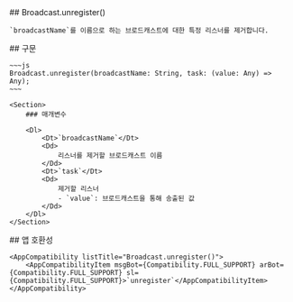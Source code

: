
<Section>
    ## Broadcast.unregister()

    `broadcastName`를 이름으로 하는 브로드캐스트에 대한 특정 리스너를 제거합니다.
</Section>
<Section>
    ## 구문

    ~~~js
    Broadcast.unregister(broadcastName: String, task: (value: Any) => Any);
    ~~~

    <Section>
        ### 매개변수

        <Dl>
            <Dt>`broadcastName`</Dt>
            <Dd>
                리스너를 제거할 브로드캐스트 이름
            </Dd>
            <Dt>`task`</Dt>
            <Dd>
                제거할 리스너
                - `value`: 브로드캐스트을 통해 송출된 값
            </Dd>
        </Dl>
    </Section>
</Section>
<Section>
    ## 앱 호환성

    <AppCompatibility listTitle="Broadcast.unregister()">
        <AppCompatibilityItem msgBot={Compatibility.FULL_SUPPORT} arBot={Compatibility.FULL_SUPPORT} sl={Compatibility.FULL_SUPPORT}>`unregister`</AppCompatibilityItem>
    </AppCompatibility>
</Section>